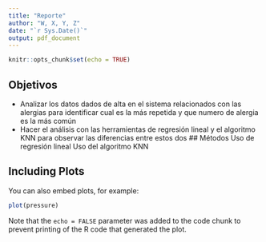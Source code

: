 ```yaml
---
title: "Reporte"
author: "W, X, Y, Z"
date: "`r Sys.Date()`"
output: pdf_document
---
```


```r
knitr::opts_chunk$set(echo = TRUE)
```

## Objetivos
- Analizar los datos dados de alta en el sistema relacionados con las alergias para identificar cual es la más repetida y que numero de alergia es la más común
- Hacer el análisis con las herramientas de regresión lineal y el algoritmo KNN para observar las diferencias entre estos dos
## Métodos
Uso de regresión lineal
Uso del algoritmo KNN


## Including Plots

You can also embed plots, for example:

```r
plot(pressure)
```

Note that the `echo = FALSE` parameter was added to the code chunk to prevent printing of the R code that generated the plot.
